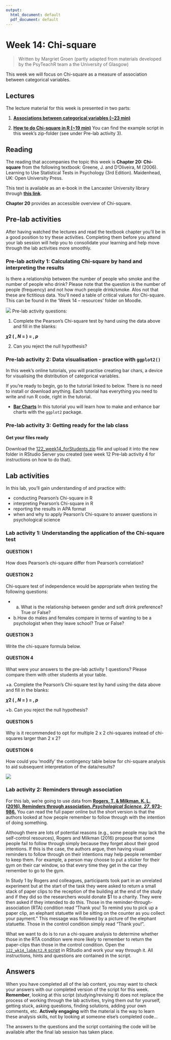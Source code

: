 ```yaml
---
output:
  html_document: default
  pdf_document: default
---
```


# Week 14: Chi-square

> Written by Margriet Groen (partly adapted from materials developed by the PsyTeachR team a the University of Glasgow)

This week we will focus on Chi-square as a measure of association between categorical variables.

## Lectures
The lecture material for this week is presented in two parts:

1. [**Associations between categorical variables (~23 min)**](https://web.microsoftstream.com/video/bbf4a074-41b7-493e-b1d2-078fe9c442ab) 

2. [**How to do Chi-square in R (~19 min)**](https://web.microsoftstream.com/video/3735ac4c-9ba4-4a88-9acd-f949ebbc14f6) You can find the example script in this week's zip-folder (see under Pre-lab activity 3).

## Reading
The reading that accompanies the topic this week is **Chapter 20: Chi-square** from the following textbook: Greene, J. and D’Oliveira, M (2006). Learning to Use Statistical Tests in Psychology (3rd Edition). Maidenhead, UK: Open University Press.

This text is available as an e-book in the Lancaster University library through [**this link**](https://onesearch.lancaster-university.uk/permalink/f/q4m1ia/44LAN_ALMA_DS51144300650001221).

**Chapter 20** provides an accessible overview of Chi-square.

## Pre-lab activities
After having watched the lectures and read the textbook chapter you’ll be in a good position to try these activities. Completing them before you attend your lab session will help you to consolidate your learning and help move through the lab activities more smoothly.

### Pre-lab activity 1: Calculating Chi-square by hand and interpreting the results

Is there a relationship between the number of people who smoke and the number of people who drink? Please note that the question is the number of people (frequency) and not how much people drink/smoke. Alos not that these are fictitious data. You'll need a table of critical values for Chi-square. This can be found in the ‘Week 14 – resources’ folder on Moodle.

![](files/week14/chisquare_dataLabAct1.png)
Pre-lab activity questions:

1. Complete the Pearson’s Chi-square test by hand using the data above and fill in the blanks:

**$\chi 2$ (  , *N* =   ) =      , *p*** 

2. Can you reject the null hypothesis? 

### Pre-lab activity 2: Data visualisation - practice with `ggplot2()`
In this week's online tutorials, you will practise creating bar chars, a device for visualising the distribution of categorical variables.

If you’re ready to begin, go to the tutorial linked to below. There is no need to install or download anything. Each tutorial has everything you need to write and run R code, right in the tutorial.

* [**Bar Charts**](https://rstudio.cloud/learn/primers/3.2) In this tutorial you will learn how to make and enhance bar charts with the `ggplot2` package.

### Pre-lab activity 3: Getting ready for the lab class

#### Get your files ready
Download the [122_week14_forStudents.zip](files/week14/122_week14_forStudents.zip) file and upload it into the new folder in RStudio Server you created (see week 12 Pre-lab activity 4 for instructions on how to do that).

## Lab activities
In this lab, you’ll gain understanding of and practice with:

*	conducting Pearson's Chi-square in R
* interpreting Pearson's Chi-square in R
* reporting the results in APA format
* when and why to apply Pearson's Chi-square to answer questions in psychological science

### Lab activity 1: Understanding the application of the Chi-square test

#### QUESTION 1
How does Pearson’s chi-square differ from Pearson’s correlation?

#### QUESTION 2
Chi-square test of independence would be appropriate when testing the following 
questions:

+ a. What is the relationship between gender and soft drink preference? True or False?
+ b.How do males and females compare in terms of wanting to be a psychologist when they leave school? True or False?

#### QUESTION 3
Write the chi-square formula below.

#### QUESTION 4
What were your answers to the pre-lab activity 1 questions? Please compare them with other students at your table.

+a. Complete the Pearson’s Chi-square test by hand using the data above and fill in the blanks:

**$\chi 2$ (  , *N* =   ) =      , *p*** 

+b. Can you reject the null hypothesis? 

#### QUESTION 5
Why is it recommended to opt for multiple 2 x 2 chi-squares instead of chi-squares larger than 2 x 2?

#### QUESTION 6
How could you ‘modify’ the contingency table below for chi-square analysis to aid subsequent interpretation of the data/results?

![](files/week14/122_week14_labAc1_q6.png)

### Lab activity 2: Reminders through association

For this lab, we’re going to use data from [**Rogers, T. & Milkman, K. L. (2016). Reminders through association. *Psychological Science, 27*, 973-986.**](https://journals.sagepub.com/stoken/default+domain/6XgDSfr6ZHSDs47tx5bu/full) You can read the full paper online but the short version is that the authors looked at how people remember to follow through with the intention of doing something.

Although there are lots of potential reasons (e.g., some people may lack the self-control resources), Rogers and Milkman (2016) propose that some people fail to follow through simply because they forget about their good intentions. If this is the case, the authors argue, then having visual reminders to follow through on their intentions may help people remember to keep them. For example, a person may choose to put a sticker for their gym on their car window, so that every time they get in the car they remember to go to the gym.

In Study 1 by Rogers and colleagues, participants took part in an unrelated experiment but at the start of the task they were asked to return a small stack of paper clips to the reception of the building at the end of the study and if they did so the researchers would donate $1 to a charity. They were then asked if they intended to do this. Those in the reminder-through-association (RTA) condition read “Thank you! To remind you to pick up a paper clip, an elephant statuette will be sitting on the counter as you collect your payment.” This message was followed by a picture of the elephant statuette. Those in the control condition simply read “Thank you!”.

What we want to do is to run a chi-square analysis to determine whether those in the RTA condition were more likely to remember to return the paper-clips than those in the control condition. Open the [`122_wk14_labAct2.R` script](files/week14/122_wk14_labAct2.R) in RStudio and work your way through it. All instructions, hints and questions are contained in the script.

## Answers

When you have completed all of the lab content, you may want to check your answers with our completed version of the script for this week. **Remember**, looking at this script (studying/revising it) does not replace the process of working through the lab activities, trying them out for yourself, getting stuck, asking questions, finding solutions, adding your own comments, etc. **Actively engaging** with the material is the way to learn these analysis skills, not by looking at someone else's completed code...

The answers to the questions and the script containing the code will be available after the final lab session has taken place.

<!-- ### Lab activity 1 -->

<!-- 1.	How does Pearson’s Chi-square differ from Pearson’s correlation? **Pearson’s Chi-square assesses whether there is a relationship between categorical (or nominal) variables. Pearson’s correlation assesses whether there is a relationship between continuous (or interval/ratio) variables.** -->

<!-- 2.	Chi-square test of independence would be appropriate when testing the following  -->
<!-- questions: -->

<!-- + a.	What is the relationship between gender and soft drink preference? **True** -->
<!-- + b.	How do males and females compare in terms of wanting to be a psychologist when they leave school? **True** -->

<!-- 3.	Write the chi-square formula below. -->
<!-- ![](files/week14/122_week14_chiSquareFormula.png) -->

<!-- 4.	What were your answers to the pre-lab activity 1 questions? Please compare them with other students at your table.  -->

<!-- + a.	Complete the Pearson’s chi-square test by hand using the data above and fill in the blanks: -->

<!-- **$\chi 2$ (1, *N* = 110) = 12.11, *p* < .001**  -->

<!-- + b.	Can you reject the null hypothesis? **Yes** -->

<!-- 5.	Why is it recommended to opt for multiple 2 x 2 chi-squares instead of chi-squares larger than 2 x 2? **It is easier to interpret and such a design requires a smaller sample size.** -->

<!-- 6.	How could you ‘modify’ the contingency table below for chi-square analysis to aid subsequent interpretation of the data/results? -->

<!-- ![](files/week14/122_week14_labAc1_q6.png) -->

<!-- **By combining ‘interested’ and ‘somewhat interested’ or by partitioning (doing multiple 2 x 2 chi-squares, while using Bonferroni correction to account for running multiple tests** -->

<!-- ### Lab activity 2 -->

<!-- Please see the [`122_wk14_labAct2_withAnswers.R` script](files/week14/122_wk14_labAct2_withAnswers.R) for the relevant code and answers to questions. -->